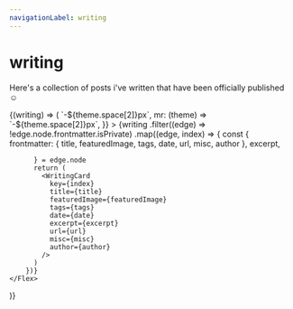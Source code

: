 ```yaml
---
navigationLabel: writing
---
```



# writing

Here's a collection of posts i've written that have been officially published ☺️

<SourceList filter="writing">
  {(writing) => (
    <Flex
      sx={{
        flexWrap: "wrap",
        ml: (theme) => `-${theme.space[2]}px`,
        mr: (theme) => `-${theme.space[2]}px`,
      }}
    >
      {writing
        .filter((edge) => !edge.node.frontmatter.isPrivate)
        .map((edge, index) => {
          const {
            frontmatter: { title, featuredImage, tags, date, url, misc, author },
            excerpt,
      
          } = edge.node
          return (
            <WritingCard
              key={index}
              title={title}
              featuredImage={featuredImage}
              tags={tags}
              date={date}
              excerpt={excerpt}
              url={url}
              misc={misc}
              author={author}
            />
          )
        })}
    </Flex>
)}

</SourceList>

